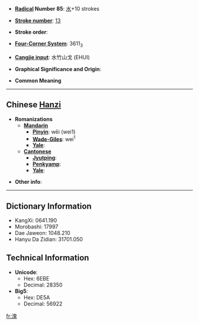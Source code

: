* '''[[Wiktionary:Chinese radical index| Radical]] Number 85''': [[Wiktionary:Chinese radical index 水|水]]+10 strokes

* '''[[Wiktionary:Chinese total strokes index|Stroke number]]''': [[Wiktionary:Chinese total strokes index 13|13]]

* '''Stroke order''': 

* '''[[Wiktionary:Chinese four corner index|Four-Corner System]]''': 3611<sub>3</sub>

* '''[[Wiktionary:Chinese Cangjie index|Cangjie input]]''': 水竹山戈 (EHUI)

* '''Graphical Significance and Origin''': 

* '''Common Meaning'''

----

== Chinese [[Hanzi]] ==

* '''Romanizations'''
** '''[[Mandarin]]'''
*** '''[[Pinyin]]''': wēi (wei1)
*** '''[[Wade-Giles]]''': wei<sup>1</sup>
*** '''[[Yale]]''': 
** '''[[Cantonese]]'''
*** '''[[Jyutping]]''':
*** '''[[Penkyamp]]''': 
*** '''[[Yale]]''': 

* '''Other info''': 

----

== Dictionary Information ==

* KangXi: 0641.190
* Morobashi: 17997
* Dae Jaweon: 1048.210
* Hanyu Da Zidian: 31701.050

== Technical Information ==

* '''Unicode''':
** Hex: 6EBE
** Decimal: 28350
* '''Big5''':
** Hex: DE5A
** Decimal: 56922

[[fr:溾]]